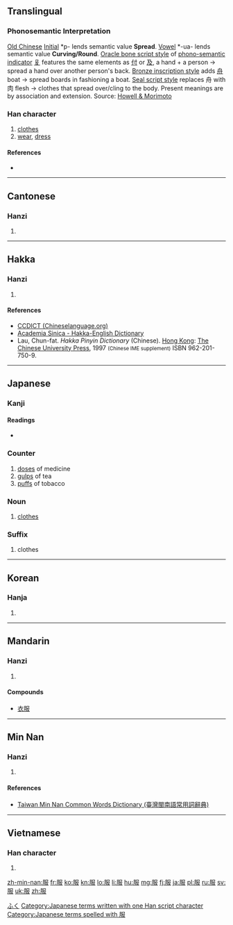 ==Translingual==

===Phonosemantic Interpretation===

[[w:Old_Chinese|Old Chinese]] [[w:Old_Chinese_phonology#Initials|Initial]] *p- lends semantic value '''Spread'''. [[w:Old_Chinese_phonology#Vowels|Vowel]] *-ua- lends semantic value '''Curving/Round'''. [[w:Chinese_character#Oracle_bone_script|Oracle bone script style]] of [[w:Chinese_character_classification#Phono-semantic_compound_characters|phono-semantic indicator]] [[𠬝]] features the same elements as [[付]] or [[及]], a hand + a person → spread a hand over another person's back. [[w:Chinese_bronze_inscriptions|Bronze inscription style]] adds [[舟]] boat → spread boards in fashioning a boat. [[w:Seal_script|Seal script style]] replaces 舟 with 肉 flesh → clothes that spread over/cling to the body. Present meanings are by association and extension. Source: [http://www.kanjinetworks.com/eng/kanji-dictionary/online-kanji-etymology-dictionary.cfm?kanji_id=PUAK06 Howell & Morimoto]

===Han character===
{{Han char|rn=74|rad=月|as=04|sn=8|four=7724<sub>7</sub>|canj=月尸中水 (BSLE)|ids=⿰[[月]][[𠬝]]}}

# [[clothes]]
# [[wear]], [[dress]]

====References====
* {{Han ref|kx=0505.020|dkj=14345|dj=0883.140|hdz=32053.070|uh=670D|ud=26381|bh=AA41|bd=43585}}
<references/>

----

==Cantonese==

===Hanzi===
{{yue-hanzi|jyut=[[fuk6]]|y=fuk6}}

# {{defn|lang=yue|sort=月04}}

----

==Hakka==

===Hanzi===
{{hak-hanzi|poj=fu̍k|gd=fuk<sup>8</sup>|hpy=fug6}}

# {{defn|lang=hak|sort=月04}}

====References====
*[http://www.chinalanguage.com/dictionaries/?mode=view&view=chardict&query=%E6%9C%8D CCDICT (Chineselanguage.org)]
*[http://minhakka.ling.sinica.edu.tw/bkg/hakyin/search.php?DETAIL=1&LIMIT=id=6423&dbname=su_tian_1&graph=2 Academia Sinica - Hakka-English Dictionary]
*Lau, Chun-fat. ''Hakka Pinyin Dictionary'' (Chinese). [[Hong Kong]]: [[w:Chinese University of Hong Kong|The Chinese University Press]], 1997 <small>(Chinese IME supplement)</small> ISBN 962-201-750-9.

----

==Japanese==

===Kanji===
{{ja-kanji|grade=3|rs=月04}}

====Readings====
* {{ja-readings|on=[[ふく]] (fuku)|kun=[[きる]] (kiru), [[きもの]] (kimono), [[したがう]] (shitagau)}}

===Counter===
{{ja-pos|k|counter|hira=ふく|rom=-fuku}}

# [[dose]]s of medicine
# [[gulp]]s of tea
# [[puff]]s of tobacco

===Noun===
{{ja-noun|k|hira=ふく|rom=fuku}}

# [[clothes]]

===Suffix===
{{ja-pos|k|suffix|hira=ふく|rom=fuku}}

# clothes

[[Category:1000 Japanese basic words|ふく]]
[[Category:Japanese terms written with one Han script character]]
[[Category:Japanese terms spelled with 服]]
----

==Korean==

===Hanja===
{{ko-hanja|hangeul=[[복]]|eumhun=|rv=bok|mr=pok|y=pok}}

# {{defn|lang=ko|sort=月04}}

----

==Mandarin==

===Hanzi===
{{cmn-hanzi|pin=[[bì]] ([[bi4]]), [[fú]] ([[fu2]]), [[fù]] ([[fu4]])|wg=pi<sup>4</sup>, fu<sup>2</sup>, fu<sup>4</sup>}}

# {{defn|lang=cmn|sort=月04}}

====Compounds====
* [[衣服]]

----

==Min Nan==

===Hanzi===
{{nan-hanzi|poj=ho̍k}}

# {{defn|lang=nan|sort=月04}}

====References====
*[http://twblg.dict.edu.tw/holodict_new/result_detail.jsp?n_no=4200&curpage=1&sample=%E6%9C%8D&radiobutton=1&querytarget=1&limit=20&pagenum=2&rowcount=21 Taiwan Min Nan Common Words Dictionary (臺灣閩南語常用詞辭典)]

----

==Vietnamese==

===Han character===
{{vi-hantu|[[phục]]|rs=月04}}

# {{defn|lang=vi|sort=月04}}

[[zh-min-nan:服]]
[[fr:服]]
[[ko:服]]
[[kn:服]]
[[lo:服]]
[[li:服]]
[[hu:服]]
[[mg:服]]
[[fj:服]]
[[ja:服]]
[[pl:服]]
[[ru:服]]
[[sv:服]]
[[uk:服]]
[[zh:服]]